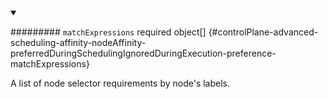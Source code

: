 


<details className="config-field" data-expandable="true" open>
<summary>

######### `matchExpressions` <span className="config-field-required" data-required="false">required</span> <span className="config-field-type">object[]</span> <span className="config-field-default"></span> <span className="config-field-enum"></span> {#controlPlane-advanced-scheduling-affinity-nodeAffinity-preferredDuringSchedulingIgnoredDuringExecution-preference-matchExpressions}

A list of node selector requirements by node's labels.

</summary>

<PartialMatchexpressionsreference />


</details>
